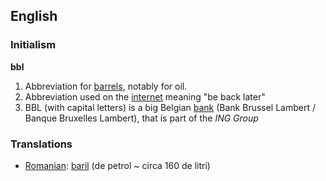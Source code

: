 ==English==
===Initialism===
'''bbl'''
# Abbreviation for [[barrel]]s, notably for oil.
# Abbreviation used on the [[internet]] meaning "be back later"
# BBL (with capital letters) is a big Belgian [[bank]] (Bank Brussel Lambert / Banque Bruxelles Lambert), that is part of the ''ING Group''
===Translations===
{{top}}

{{mid}}
*[[Romanian]]: [[baril]] (de petrol ~ circa 160 de litri)
{{bottom}}
